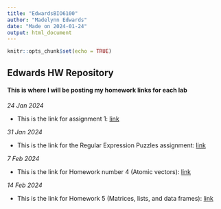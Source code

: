 ```yaml
---
title: "EdwardsBIO6100"
author: "Madelynn Edwards"
date: "Made on 2024-01-24"
output: html_document
---
```


```r
knitr::opts_chunk$set(echo = TRUE)
```


## **Edwards HW Repository**


#### This is where I will be posting my homework links for each lab

*24 Jan 2024*

* This is the link for assignment 1: [link](Homework_02.html)

*31 Jan 2024*

* This is the link for the Regular Expression Puzzles assignment: [link](Homework_03.html)

*7 Feb 2024*

* This is the link for Homework number 4 (Atomic vectors): [link](Homework_04.html)

*14 Feb 2024*

* This is the link for Homework 5 (Matrices, lists, and data frames): [link](Homework_05.html)